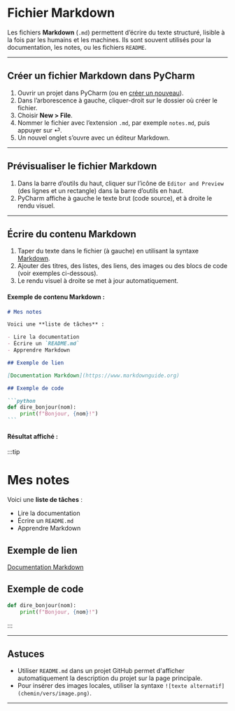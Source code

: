 # Fichier Markdown

Les fichiers **Markdown** (`.md`) permettent d’écrire du texte structuré, lisible à la fois par les humains et les machines.
Ils sont souvent utilisés pour la documentation, les notes, ou les fichiers `README`.

---

## Créer un fichier Markdown dans PyCharm

1. Ouvrir un projet dans PyCharm (ou en [créer un nouveau](creer-projet)).
2. Dans l’arborescence à gauche, cliquer-droit sur le dossier où créer le fichier.
3. Choisir **New > File**.
4. Nommer le fichier avec l’extension `.md`, par exemple `notes.md`, puis appuyer sur ⏎.
5. Un nouvel onglet s’ouvre avec un éditeur Markdown.

---

## Prévisualiser le fichier Markdown

1. Dans la barre d’outils du haut, cliquer sur l’icône de `Editor and Preview` (des lignes et un rectangle)
dans la barre d’outils en haut.
2. PyCharm affiche à gauche le texte brut (code source), et à droite le rendu visuel.

---

## Écrire du contenu Markdown

1. Taper du texte dans le fichier (à gauche) en utilisant la syntaxe [Markdown](https://www.markdownguide.org/basic-syntax/).
2. Ajouter des titres, des listes, des liens, des images ou des blocs de code (voir exemples ci-dessous).
3. Le rendu visuel à droite se met à jour automatiquement.

#### Exemple de contenu Markdown :

````markdown
# Mes notes

Voici une **liste de tâches** :

- Lire la documentation
- Écrire un `README.md`
- Apprendre Markdown

## Exemple de lien

[Documentation Markdown](https://www.markdownguide.org)

## Exemple de code

```python
def dire_bonjour(nom):
    print(f"Bonjour, {nom}!")
```
````

#### Résultat affiché :

:::tip

# Mes notes

Voici une **liste de tâches** :

- Lire la documentation
- Écrire un `README.md`
- Apprendre Markdown

## Exemple de lien

[Documentation Markdown](https://www.markdownguide.org)

## Exemple de code

```python
def dire_bonjour(nom):
    print(f"Bonjour, {nom}!")
```

:::

---

## Astuces

- Utiliser `README.md` dans un projet GitHub permet d'afficher automatiquement la description du projet sur la page principale.
- Pour insérer des images locales, utiliser la syntaxe `![texte alternatif](chemin/vers/image.png)`.

---
